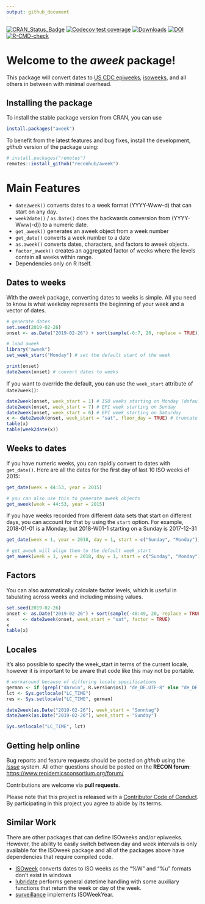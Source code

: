 ```yaml
---
output: github_document
---
```


<!-- badges: start -->

[![CRAN_Status_Badge](https://www.r-pkg.org/badges/version-ago/aweek)](https://cran.r-project.org/package=aweek) 
[![Codecov test coverage](https://codecov.io/gh/reconhub/aweek/branch/master/graph/badge.svg)](https://codecov.io/gh/reconhub/aweek?branch=master) 
[![Downloads](https://cranlogs.r-pkg.org/badges/grand-total/aweek?color=ff69b4)](https://cran.r-project.org/package=aweek)
[![DOI](https://zenodo.org/badge/172648833.svg)](https://zenodo.org/badge/latestdoi/172648833)
[![R-CMD-check](https://github.com/zkamvar/aweek/workflows/R-CMD-check/badge.svg)](https://github.com/zkamvar/aweek/actions)
<!-- badges: end -->

# Welcome to the *aweek* package!

This package will convert dates to [US CDC
epiweeks](https://wwwn.cdc.gov/nndss/document/MMWR_Week_overview.pdf),
[isoweeks](https://en.wikipedia.org/wiki/ISO_week_date), and all others in
between with minimal overhead. 

## Installing the package

To install the stable package version from CRAN, you can use

```r
install.packages("aweek")
```

To benefit from the latest features and bug fixes, install the development,
*github* version of the package using:

```r
# install.packages("remotes")
remotes::install_github("reconhub/aweek")
```

# Main Features

 - `date2week()` converts dates to a week format (YYYY-Www-d) that can start on 
   any day. 
 - `week2date()` / `as.Date()` does the backwards conversion from
   (YYYY-Www(-d)) to a numeric date. 
 - `get_aweek()` generates an aweek object from a week number
 - `get_date()` converts a week number to a date
 - `as.aweek()` converts dates, characters, and factors to aweek objects.
 - `factor_aweek()` creates an aggregated factor of weeks where the levels
   contain all weeks within range.
 - Dependencies only on R itself.

<!-- -->

## Dates to weeks


With the *aweek* package, converting dates to weeks is simple. All you need to
know is what weekday represents the beginning of your week and a vector of 
dates.

```r
# generate dates
set.seed(2019-02-26)
onset <- as.Date("2019-02-26") + sort(sample(-6:7, 20, replace = TRUE))

# load aweek
library("aweek")
set_week_start("Monday") # set the default start of the week

print(onset)
date2week(onset) # convert dates to weeks
```

If you want to override the default, you can use the `week_start` attribute of
`date2week()`:


```r
date2week(onset, week_start = 1) # ISO weeks starting on Monday (default)
date2week(onset, week_start = 7) # EPI week starting on Sunday
date2week(onset, week_start = 6) # EPI week starting on Saturday
x <- date2week(onset, week_start = "sat", floor_day = TRUE) # truncate to just the weeks
table(x)
table(week2date(x))
```

## Weeks to dates

If you have numeric weeks, you can rapidly convert to dates with `get_date()`.
Here are all the dates for the first day of last 10 ISO weeks of 2015:

```r
get_date(week = 44:53, year = 2015)

# you can also use this to generate aweek objects
get_aweek(week = 44:53, year = 2015)
```

If you have weeks recorded from different data sets that start on different
days, you can account for that by using the `start` option. For example,
2018-01-01 is a Monday, but 2018-W01-1 starting on a Sunday is 2017-12-31

```r
get_date(week = 1, year = 2018, day = 1, start = c("Sunday", "Monday"))

# get_aweek will align them to the default week_start
get_aweek(week = 1, year = 2018, day = 1, start = c("Sunday", "Monday"))
```


## Factors

You can also automatically calculate factor levels, which is useful in
tabulating across weeks and including missing values. 

```r
set.seed(2019-02-26)
onset <- as.Date("2019-02-26") + sort(sample(-48:49, 20, replace = TRUE))
x     <- date2week(onset, week_start = "sat", factor = TRUE)
x
table(x)
```

## Locales

It's also possible to specify the week_start in terms of the current locale, 
however it is important to be aware that code like this may not be portable.

```r

# workaround because of differing locale specifications
german <- if (grepl("darwin", R.version$os)) "de_DE.UTF-8" else "de_DE.utf8"
lct <- Sys.getlocale("LC_TIME")
res <- Sys.setlocale("LC_TIME", german)

date2week(as.Date("2019-02-26"), week_start = "Sonntag")
date2week(as.Date("2019-02-26"), week_start = "Sunday")

Sys.setlocale("LC_TIME", lct)

```

## Getting help online

Bug reports and feature requests should be posted on *github* using the
[*issue*](https://github.com/reconhub/aweek/issues) system. All other questions
should be posted on the **RECON forum**: <br>
[https://www.repidemicsconsortium.org/forum/](https://www.repidemicsconsortium.org/forum/)

Contributions are welcome via **pull requests**.

Please note that this project is released with a [Contributor Code of
Conduct](CONDUCT.md). By participating in this project you agree to abide by
its terms.

## Similar Work

There are other packages that can define ISOweeks and/or epiweeks. However, the
ability to easily switch between day and week intervals is only available for
the ISOweek package and all of the packages above have dependencies that
require compiled code.

 - [ISOweek](https://cran.r-project.org/package=ISOweek) converts dates to ISO
   weeks as the "%W" and "%u" formats don't exist in windows
 - [lubridate](https://github.com/tidyverse/lubridate) performs general
   datetime handling with some auxiliary functions that return the week or day
   of the week. 
 - [surveillance](https://surveillance.r-forge.r-project.org/) implements ISOWeekYear. 

